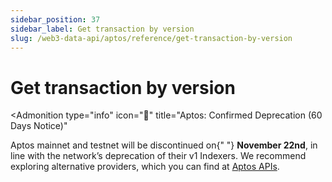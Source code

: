 ```yaml
---
sidebar_position: 37
sidebar_label: Get transaction by version
slug: /web3-data-api/aptos/reference/get-transaction-by-version
---
```



# Get transaction by version


<Admonition
  type="info"
  icon="🚨"
  title="Aptos: Confirmed Deprecation (60 Days Notice)"
>
  <p>
    Aptos mainnet and testnet will be discontinued on{" "}
    <strong>November 22nd</strong>, in line with the network’s deprecation of
    their v1 Indexers. We recommend exploring alternative providers, which you
    can find at <a href="https://aptos.dev/en/build/apis">Aptos APIs</a>.
  </p>
</Admonition>
<ApiReference {...config["aptos-web3"].getTransactionByVersion} />
